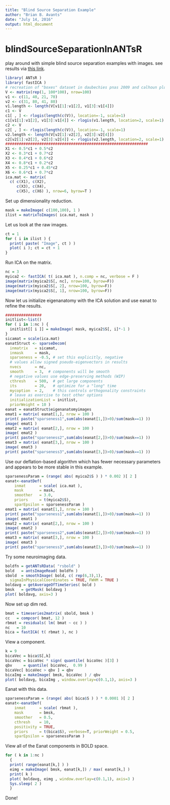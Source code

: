 ```yaml
---
title: "Blind Source Separation Example"
author: "Brian B. Avants"
date: "July 14, 2016"
output: html_document
---
```


# blindSourceSeparationInANTsR

play around with simple blind source separation examples with images.   see results via [this link](https://htmlpreview.github.io/?https://github.com/stnava/blindSourceSeparationInANTsR/blob/master/README.html).

```r
library( ANTsR )
library( fastICA )
# recreation of "boxes" dataset in daubechies pnas 2009 and calhoun plos one 2013
V <- matrix(rep(1, 100*100), nrow=100)
v1 <- c(11, 40, 21, 70)
v2 <- c(31, 80, 41, 80)
v1.length <- length(V[v1[1]:v1[2], v1[3]:v1[4]])
c1 <- V
c1[ , ] <- rlogis(length(c(V)), location=-1, scale=1)
c1[v1[1]:v1[2], v1[3]:v1[4]] <- rlogis(v1.length, location=2, scale=1)
c2 <- V
c2[ , ] <- rlogis(length(c(V)), location=-1, scale=1)
v2.length <- length(V[v2[1]:v2[2], v2[3]:v2[4]])
c2[v2[1]:v2[2], v2[3]:v2[4]] <- rlogis(v2.length, location=2, scale=1)
###############################################################
X1 <- 0.5*c1 + 0.5*c2
X2 <- 0.3*c1 + 0.7*c2
X3 <- 0.4*c1 + 0.6*c2
X4 <- 0.8*c1 + 0.2*c2
X5 <- 0.25*c1 + 0.45*c2
X6 <- 0.6*c1 + 0.7*c2
ica.mat <- matrix( 
  c( c(X1), c(X2), 
     c(X3), c(X4),
     c(X5), c(X6) ), nrow=6, byrow=T )
```


Set up dimensionality reduction.
```r
mask = makeImage( c(100,100), 1 )
ilist = matrixToImages( ica.mat, mask )
```

Let us look at the raw images.

```r
ct = 1
for ( i in ilist ) {
  print( paste( "Image", ct ) )
  plot( i ); ct = ct + 1
}
```

Run ICA on the matrix.

```r
nc = 3
myica2 <- fastICA( t( ica.mat ), n.comp = nc, verbose = F )
image(matrix(myica2$S[, nc], nrow=100, byrow=F))
image(matrix(myica2$S[, 2], nrow=100, byrow=F))
image(matrix(myica2$S[, 1], nrow=100, byrow=F))
```


Now let us initialize eigenanatomy with the ICA solution 
and use eanat to refine the results.

```r
################
initlist<-list()
for ( i in 1:nc ) {
  initlist[[ i ]] = makeImage( mask, myica2$S[, i]*-1 )
}
sicamat = scale(ica.mat)
eanatStruct <- sparseDecom( 
  inmatrix   = sicamat, 
  inmask     = mask,
  sparseness = -0.5, # set this explicitly, negative
  # values allow signed pseudo-eigenvectors in results
  nvecs      = nc,
  smooth     = 3,  # components will be smooth
  # negative values use edge-preserving methods (WIP)
  cthresh    = 500,  # get large components
  its        = 20,   # optimize for a "long" time
  mycoption  = 2,    # this controls orthogonality constraints
  # leave as exercise to test other options
  initializationList = initlist,
  priorWeight = 10 )
eanat = eanatStruct$eigenanatomyimages 
emat1 = matrix( eanat[1,], nrow = 100 ) 
print( paste("sparseness1",sum(abs(eanat[1,])>0)/sum(mask==1) ))
image( emat1 )
emat2 = matrix( eanat[2,], nrow = 100 )
image( emat2 )
print( paste("sparseness2",sum(abs(eanat[2,])>0)/sum(mask==1) ))
emat3 = matrix( eanat[3,], nrow = 100 )
image( emat3 )
print( paste("sparseness3",sum(abs(eanat[3,])>0)/sum(mask==1) ))
```

Use our deflation-based algorithm which has fewer 
necessary parameters and appears to be more stable 
in this example.

```r
sparsenessParam = (range( abs( myica2$S ) ) * 0.002 )[ 2 ] 
eanat<-eanatDef( 
    inmat      = scale( ica.mat ),
    mask       = mask, 
    smoother   = 3.0,
    priors     = t(myica2$S),
    sparEpsilon = sparsenessParam ) 
emat1 = matrix( eanat[1,], nrow = 100 ) 
print( paste("sparseness1",sum(abs(eanat[1,])>0)/sum(mask==1) ))
image( emat1 )
emat2 = matrix( eanat[2,], nrow = 100 )
image( emat2 )
print( paste("sparseness2",sum(abs(eanat[2,])>0)/sum(mask==1) ))
emat3 = matrix( eanat[3,], nrow = 100 )
image( emat3 )
print( paste("sparseness3",sum(abs(eanat[3,])>0)/sum(mask==1) ))
```

Try some neuroimaging data.

```r
boldfn = getANTsRData( "rsbold" )
bold   = antsImageRead( boldfn )
sbold  = smoothImage( bold, c( rep(6,3),1),
  sigmaInPhysicalCoordinates = TRUE, FWHM = TRUE )
boldavg = getAverageOfTimeSeries( bold )
bmsk   = getMask( boldavg )
plot( boldavg, axis=3 )
```

Now set up dim red.

```r
bmat = timeseries2matrix( sbold, bmsk )
cc   = compcor( bmat, 12 )
rbmat = residuals( lm( bmat ~ cc ) )
nc   = 10
bica = fastICA( t( rbmat ), nc )
```

View a component.

```r
k = 9
bicaVec = bica$S[,k]
bicaVec = bicaVec * sign( quantile( bicaVec )[3] )
qbv     = quantile( bicaVec,  0.99 )
bicaVec[ bicaVec > qbv ] = qbv
bicaImg = makeImage( bmsk, bicaVec ) / qbv
plot( boldavg, bicaImg , window.overlay=c(0.1,1), axis=3 )
```


Eanat with this data.

```r
sparsenessParam = (range( abs( bica$S ) ) * 0.0001 )[ 2 ] 
eanat<-eanatDef( 
    inmat      = scale( rbmat ),
    mask       = bmsk, 
    smoother   = 0.5,
    cthresh    = 10,
    positivity = TRUE,
    priors     = t(bica$S), verbose=T, priorWeight = 0.5,
    sparEpsilon = sparsenessParam ) 
```

View  all of the Eanat components in BOLD space.

```r
for ( k in 1:nc )
  {
  print( range(eanat[k,] ) )
  eimg = makeImage( bmsk, eanat[k,]) / max( eanat[k,] )
  print( k )
  plot( boldavg, eimg , window.overlay=c(0.1,1), axis=3 )
  Sys.sleep( 2 )
  }
```

Done!